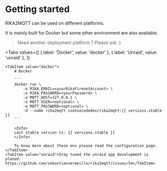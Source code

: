 # Getting started

RIKA2MQTT can be used on different platforms.

It is mainly built for Docker but some other environment are also available.

> Need another deployment platform ? Please ask :)

<Tabs
    values={[
        { label: 'Docker', value: 'docker' },
        { label: 'Unraid', value: 'unraid' },
    ]}
>
    <TabItem value="docker">
        # Docker

        ```
        docker run \
            -e RIKA_EMAIL=<yourRikaFirenetAccount> \
            -e RIKA_PASSWORD=<yourPassword> \
            -e MQTT_HOST=127.0.0.1 \
            -e MQTT_USER=<optional> \
            -e MQTT_PASSWORD=<optional> \
            -d --name rika2mqtt cookiecodedev/rika2mqtt:{{ versions.stable }}
        ```

        <Info>
        Last stable version is: {{ versions.stable }}
        </Info>

        To know more about these env please read the configuration page.
    </TabItem>
    <TabItem value="unraid">Stay tuned the unraid app development is planed: https://github.com/sebastienvermeille/rika2mqtt/issues/54</TabItem>
</Tabs>
